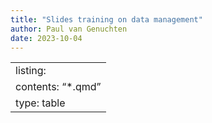 ```yaml
---
title: "Slides training on data management"
author: Paul van Genuchten
date: 2023-10-04
---
```


---
listing:
  contents: "*.qmd"
  type: table
---
